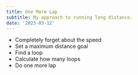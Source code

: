 ```yaml
---
title: One More Lap
subtitle: My approach to running long distance.
date: '2023-03-12'
---
```


-   Completely forget about the speed
-   Set a maximum distance goal
-   Find a loop
-   Calculate how many loops
-   Do one more lap
